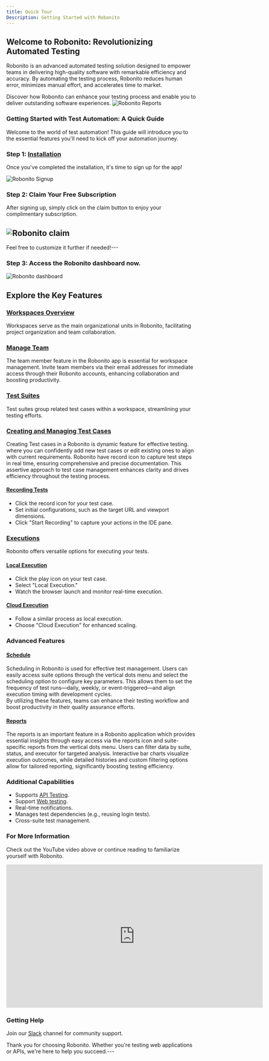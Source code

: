 ```yaml
---
title: Quick Tour  
Description: Getting Started with Robonito  
---
```

## Welcome to Robonito: Revolutionizing Automated Testing

Robonito is an advanced automated testing solution designed to empower teams in delivering high-quality software with remarkable efficiency and accuracy. By automating the testing process, Robonito reduces human error, minimizes manual effort, and accelerates time to market.

Discover how Robonito can enhance your testing process and enable you to deliver outstanding software experiences. 
![Robonito Reports](https://raw.githubusercontent.com/Robonito/docs/refs/heads/main/public/lv_0_20241120155024.gif)  

### Getting Started with Test Automation: A Quick Guide

Welcome to the world of test automation! This guide will introduce you to the essential features you'll need to kick off your automation journey.

### Step 1: [Installation](http://localhost:3000/docs/installation)

Once you've completed the installation, it's time to sign up for the app!

![Robonito Signup](https://raw.githubusercontent.com/Robonito/docs/blob/main/public/SignUp-Screen.png) 

### Step 2: Claim Your Free Subscription

After signing up, simply click on the claim button to enjoy your complimentary subscription.

![Robonito claim](https://raw.githubusercontent.com/Robonito/docs/refs/heads/main/public/welcom-page.png)
---
Feel free to customize it further if needed!---

### Step 3: Access the Robonito dashboard now.
![Robonito dashboard](https://raw.githubusercontent.com/Robonito/docs/refs/heads/main/public/Robonito-Dashboard.png)

## Explore the Key Features
### [Workspaces Overview](http://localhost:3000/docs/workspaces)

Workspaces serve as the main organizational units in Robonito, facilitating project organization and team collaboration.

### [Manage Team](http://localhost:3000/docs/teams) 
The team member feature in the Robonito app is essential for workspace management. 
Invite team members via their email addresses for immediate access through their Robonito accounts, enhancing collaboration and boosting productivity.

### [Test Suites](http://localhost:3000/docs/suites)

Test suites group related test cases within a workspace, streamlining your testing efforts.

### [Creating and Managing Test Cases](http://localhost:3000/docs/test-case)  
Creating Test cases in a Robonito is dynamic feature for effective testing. 
where you can confidently add new test cases or edit existing ones to align with current requirements.
Robonito have record icon to capture test steps in real time, ensuring comprehensive and precise documentation.
This assertive approach to test case management enhances clarity and drives efficiency throughout the testing process.

#### [Recording Tests](http://localhost:3000/docs/web-testing/recordtest-case) 
- Click the record icon for your test case.  
- Set initial configurations, such as the target URL and viewport dimensions.  
- Click "Start Recording" to capture your actions in the IDE pane.

### [Executions](http://localhost:3000/docs/executions)

Robonito offers versatile options for executing your tests.

#### [Local Execution](http://localhost:3000/docs/executions/local)  
- Click the play icon on your test case.  
- Select "Local Execution."  
- Watch the browser launch and monitor real-time execution.

#### [Cloud Execution](http://localhost:3000/docs/executions/cloud) 
- Follow a similar process as local execution.  
- Choose "Cloud Execution" for enhanced scaling.

### Advanced Features

#### [Schedule](http://localhost:3000/docs/schedules)  
  Scheduling in Robonito is used for effective test management.
  Users can easily access suite options through the vertical dots menu and select the scheduling option to configure key parameters. 
  This allows them to set the frequency of test runs—daily, weekly, or event-triggered—and align execution timing with development cycles.  
  By utilizing these features, teams can enhance their testing workflow and boost productivity in their quality assurance efforts.

#### [Reports](http://localhost:3000/docs/reports)
The reports is an important feature in a Robonito application which provides essential insights through easy access via the reports icon and suite-specific reports from the vertical dots menu. Users can filter data by suite, status, and executor for targeted analysis. Interactive bar charts visualize execution outcomes, while detailed histories and custom filtering options allow for tailored reporting, significantly boosting testing efficiency.

### Additional Capabilities  
- Supports [API Testing](http://localhost:3000/docs/api-testing).  
- Support [Web testing](http://localhost:3000/docs/web-testing).
- Real-time notifications.  
- Manages test dependencies (e.g., reusing login tests).  
- Cross-suite test management.

### For More Information  
Check out the YouTube video above or continue reading to familiarize yourself with Robonito.  
<iframe width="680" height="380" src="https://www.
youtube.com/embed/HA6hpQ15ogo" title="Robonito Features and Usability" frameborder="0" allow="accelerometer; autoplay; clipboard-write; encrypted-media; gyroscope; picture-in-picture; web-share" referrerpolicy="strict-origin-when-cross-origin" allowfullscreen></iframe>

### Getting Help  
Join our [Slack](https://join.slack.com/t/robonito/shared_invite/zt-2vzwc6wol-wJUrgT4aL9~LbhiCYwdczA) channel for community support.

Thank you for choosing Robonito. Whether you're testing web applications or APIs, we're here to help you succeed.---